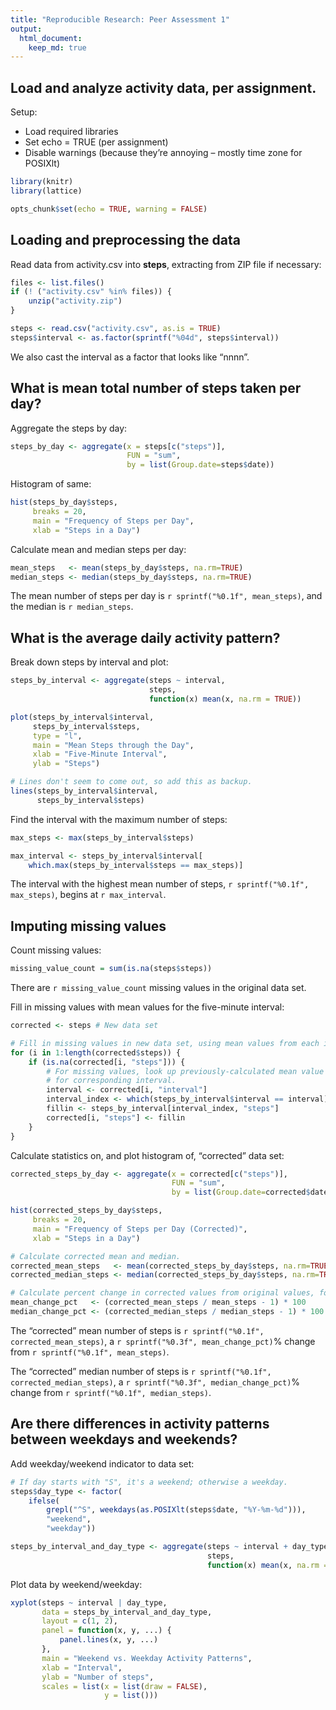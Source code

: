 ```yaml
---
title: "Reproducible Research: Peer Assessment 1"
output: 
  html_document:
    keep_md: true
---
```


## Load and analyze activity data, per assignment.

Setup:

- Load required libraries
- Set echo = TRUE (per assignment)
- Disable warnings (because they're annoying -- mostly time zone for POSIXlt)

```r
library(knitr)
library(lattice)

opts_chunk$set(echo = TRUE, warning = FALSE)
```

## Loading and preprocessing the data
Read data from activity.csv into **steps**, extracting from ZIP file if necessary:

```r
files <- list.files()
if (! ("activity.csv" %in% files)) {
    unzip("activity.zip")
}

steps <- read.csv("activity.csv", as.is = TRUE)
steps$interval <- as.factor(sprintf("%04d", steps$interval))
```

We also cast the interval as a factor that looks like "nnnn".

## What is mean total number of steps taken per day?

Aggregate the steps by day:

```r
steps_by_day <- aggregate(x = steps[c("steps")],
                          FUN = "sum",
                          by = list(Group.date=steps$date))
```

Histogram of same:

```r
hist(steps_by_day$steps,
     breaks = 20,
     main = "Frequency of Steps per Day",
     xlab = "Steps in a Day")
```

Calculate mean and median steps per day:

```r
mean_steps   <- mean(steps_by_day$steps, na.rm=TRUE)
median_steps <- median(steps_by_day$steps, na.rm=TRUE)
```

The mean number of steps per day is `r sprintf("%0.1f", mean_steps)`, and the median is `r median_steps`.

## What is the average daily activity pattern?

Break down steps by interval and plot:

```r
steps_by_interval <- aggregate(steps ~ interval,
                               steps,
                               function(x) mean(x, na.rm = TRUE))

plot(steps_by_interval$interval,
     steps_by_interval$steps,
     type = "l",
     main = "Mean Steps through the Day",
     xlab = "Five-Minute Interval",
     ylab = "Steps")

# Lines don't seem to come out, so add this as backup.
lines(steps_by_interval$interval,
      steps_by_interval$steps)
```

Find the interval with the maximum number of steps:

```r
max_steps <- max(steps_by_interval$steps)

max_interval <- steps_by_interval$interval[
    which.max(steps_by_interval$steps == max_steps)]
```

The interval with the highest mean number of steps, `r sprintf("%0.1f", max_steps)`,
begins at `r max_interval`.


## Imputing missing values

Count missing values:

```r
missing_value_count = sum(is.na(steps$steps))
```

There are `r missing_value_count` missing values in the original data set.

Fill in missing values with mean values for the five-minute interval:

```r
corrected <- steps # New data set

# Fill in missing values in new data set, using mean values from each interval
for (i in 1:length(corrected$steps)) {
    if (is.na(corrected[i, "steps"])) {
        # For missing values, look up previously-calculated mean value
        # for corresponding interval.
        interval <- corrected[i, "interval"]
        interval_index <- which(steps_by_interval$interval == interval)
        fillin <- steps_by_interval[interval_index, "steps"]
        corrected[i, "steps"] <- fillin
    }
}
```

Calculate statistics on, and plot histogram of, "corrected" data set:

```r
corrected_steps_by_day <- aggregate(x = corrected[c("steps")],
                                    FUN = "sum",
                                    by = list(Group.date=corrected$date))

hist(corrected_steps_by_day$steps,
     breaks = 20,
     main = "Frequency of Steps per Day (Corrected)",
     xlab = "Steps in a Day")

# Calculate corrected mean and median.
corrected_mean_steps   <- mean(corrected_steps_by_day$steps, na.rm=TRUE)
corrected_median_steps <- median(corrected_steps_by_day$steps, na.rm=TRUE)

# Calculate percent change in corrected values from original values, for display.
mean_change_pct   <- (corrected_mean_steps / mean_steps - 1) * 100
median_change_pct <- (corrected_median_steps / median_steps - 1) * 100
```

The "corrected" mean number of steps is `r sprintf("%0.1f", corrected_mean_steps)`,
a `r sprintf("%0.3f", mean_change_pct)`% change from `r sprintf("%0.1f", mean_steps)`.

The "corrected" median number of steps is `r sprintf("%0.1f", corrected_median_steps)`,
a `r sprintf("%0.3f", median_change_pct)`% change from `r sprintf("%0.1f", median_steps)`.

## Are there differences in activity patterns between weekdays and weekends?

Add weekday/weekend indicator to data set:

```r
# If day starts with "S", it's a weekend; otherwise a weekday.
steps$day_type <- factor(
    ifelse(
        grepl("^S", weekdays(as.POSIXlt(steps$date, "%Y-%m-%d"))),
        "weekend",
        "weekday"))

steps_by_interval_and_day_type <- aggregate(steps ~ interval + day_type,
                                            steps,
                                            function(x) mean(x, na.rm = TRUE))
```

Plot data by weekend/weekday:

```r
xyplot(steps ~ interval | day_type,
       data = steps_by_interval_and_day_type,
       layout = c(1, 2),
       panel = function(x, y, ...) {
           panel.lines(x, y, ...)
       },
       main = "Weekend vs. Weekday Activity Patterns",
       xlab = "Interval",
       ylab = "Number of steps",
       scales = list(x = list(draw = FALSE),
                     y = list()))
```
